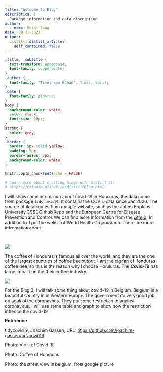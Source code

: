 ```yaml
---
title: "Welcome to Blog"
description: |
  Package information and data discription
author:
  - name: Ruiqi Tang 
date: 08-31-2021
output:
  distill::distill_article:
    self_contained: false
---
```


```css
.title, .subtitle {
  text-transform: uppercase;
  font-family: copperplate;
}
.author {
  font-family: "Times New Roman", Times, serif;
}
.date {
  font-family: papyrus;
}
body {
  background-color: white;
  color: black;
  font-size: 20px;
}
strong {
  color: grey;
}
.border {
  border: 5px solid yellow;
  padding: 5px;
  border-radius: 5px;
  background-color: white;
}

```

```r
knitr::opts_chunk$set(echo = FALSE)

# Learn more about creating blogs with Distill at:
# https://rstudio.github.io/distill/blog.html

```

I will show some infomation about covid-19 in Honduras, the data come from package `tidycovid19`. It contains the COVID data since Jan 2020. The source of data comes from mutiple website, such as the Johns Hopkins University CSSE Github Repo and the European Centre for Disease Prevention and Control. We can find more information from the [github](https://github.com/joachim-gassen/tidycovid19). In addition to, I put the websit of World Health Organization. There are more infromation about 

\

<img src="covid-19-welcome.jpeg">


The coffee of Honduras is famous all over the world, and they are the one of the largest countries of coffee bee output. I am the big fan of Honduras coffee bee, so this is the reason why I choose Honduras. The __Covid-19__ has large impact on the their coffee industry.

<img src="coffee.jpeg">

For the Blog 2, I will talk some thing about covid-19 in Belgium.
Belgium is a beautiful country in in Western Europe. The government do very good job on against the coronavirus. They put some restriction to against coronavirus. I will use some table and graph to show how the restriction inflence the covid-19



__Reference__

tidycovid19, Joachim Gassen, URL: [https://github.com/joachim-gassen/tidycovid19](https://github.com/joachim-gassen/tidycovid19)

Photo: Virus of Covid-19

Photo: Coffee of Honduras

Photo: the street view in belgium, from google picture

